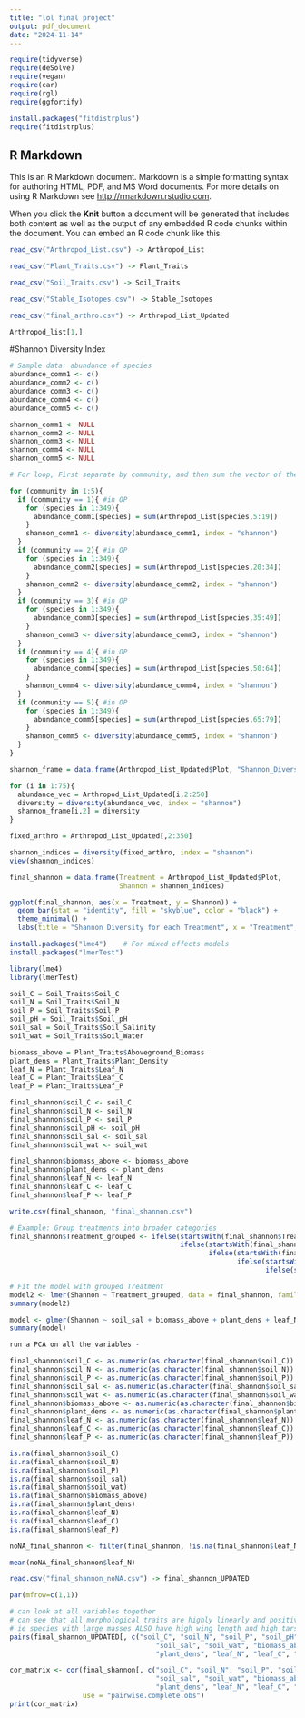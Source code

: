 ---
title: "lol final project"
output: pdf_document
date: "2024-11-14"
---

```{r, message=F, warning=F}
require(tidyverse)
require(deSolve)
require(vegan)
require(car)
require(rgl)
require(ggfortify)

```

```{r}
install.packages("fitdistrplus")
require(fitdistrplus)
```

## R Markdown

This is an R Markdown document. Markdown is a simple formatting syntax for authoring HTML, PDF, and MS Word documents. For more details on using R Markdown see <http://rmarkdown.rstudio.com>.

When you click the **Knit** button a document will be generated that includes both content as well as the output of any embedded R code chunks within the document. You can embed an R code chunk like this:

```{r}
read_csv("Arthropod_List.csv") -> Arthropod_List

read_csv("Plant_Traits.csv") -> Plant_Traits

read_csv("Soil_Traits.csv") -> Soil_Traits

read_csv("Stable_Isotopes.csv") -> Stable_Isotopes

read_csv("final_arthro.csv") -> Arthropod_List_Updated

```

```{r}
Arthropod_list[1,]
```


#Shannon Diversity Index
```{r}
# Sample data: abundance of species
abundance_comm1 <- c()
abundance_comm2 <- c()
abundance_comm3 <- c()
abundance_comm4 <- c()
abundance_comm5 <- c()

shannon_comm1 <- NULL
shannon_comm2 <- NULL
shannon_comm3 <- NULL
shannon_comm4 <- NULL
shannon_comm5 <- NULL

# For loop, First separate by community, and then sum the vector of the row of that species and put into an abundance vector

for (community in 1:5){
  if (community == 1){ #in OP
    for (species in 1:349){
      abundance_comm1[species] = sum(Arthropod_List[species,5:19])
    }
    shannon_comm1 <- diversity(abundance_comm1, index = "shannon")
  }
  if (community == 2){ #in OP
    for (species in 1:349){
      abundance_comm2[species] = sum(Arthropod_List[species,20:34])
    }
    shannon_comm2 <- diversity(abundance_comm2, index = "shannon")
  }
  if (community == 3){ #in OP
    for (species in 1:349){
      abundance_comm3[species] = sum(Arthropod_List[species,35:49])
    }
    shannon_comm3 <- diversity(abundance_comm3, index = "shannon")
  }
  if (community == 4){ #in OP
    for (species in 1:349){
      abundance_comm4[species] = sum(Arthropod_List[species,50:64])
    }
    shannon_comm4 <- diversity(abundance_comm4, index = "shannon")
  }
  if (community == 5){ #in OP
    for (species in 1:349){
      abundance_comm5[species] = sum(Arthropod_List[species,65:79])
    }
    shannon_comm5 <- diversity(abundance_comm5, index = "shannon")
  }
}
```


```{r}
shannon_frame = data.frame(Arthropod_List_Updated$Plot, "Shannon_Diversity")

for (i in 1:75){
  abundance_vec = Arthropod_List_Updated[i,2:250]
  diversity = diversity(abundance_vec, index = "shannon")
  shannon_frame[i,2] = diversity
}
```

```{r}
fixed_arthro = Arthropod_List_Updated[,2:350]

shannon_indices = diversity(fixed_arthro, index = "shannon")
view(shannon_indices)
```

```{r}
final_shannon = data.frame(Treatment = Arthropod_List_Updated$Plot,
                           Shannon = shannon_indices)
```

```{r}
ggplot(final_shannon, aes(x = Treatment, y = Shannon)) +
  geom_bar(stat = "identity", fill = "skyblue", color = "black") +
  theme_minimal() +
  labs(title = "Shannon Diversity for each Treatment", x = "Treatment", y = "Shannon Diversity")
```
```{r}
install.packages("lme4")    # For mixed effects models
install.packages("lmerTest")
```


```{r}
library(lme4)
library(lmerTest)
```


```{r}
soil_C = Soil_Traits$Soil_C
soil_N = Soil_Traits$Soil_N
soil_P = Soil_Traits$Soil_P
soil_pH = Soil_Traits$Soil_pH
soil_sal = Soil_Traits$Soil_Salinity
soil_wat = Soil_Traits$Soil_Water

biomass_above = Plant_Traits$Aboveground_Biomass
plant_dens = Plant_Traits$Plant_Density
leaf_N = Plant_Traits$Leaf_N
leaf_C = Plant_Traits$Leaf_C
leaf_P = Plant_Traits$Leaf_P
```


```{r}
final_shannon$soil_C <- soil_C
final_shannon$soil_N <- soil_N
final_shannon$soil_P <- soil_P
final_shannon$soil_pH <- soil_pH
final_shannon$soil_sal <- soil_sal
final_shannon$soil_wat <- soil_wat

final_shannon$biomass_above <- biomass_above
final_shannon$plant_dens <- plant_dens
final_shannon$leaf_N <- leaf_N
final_shannon$leaf_C <- leaf_C
final_shannon$leaf_P <- leaf_P

```

```{r}
write.csv(final_shannon, "final_shannon.csv")
```


```{r}
# Example: Group treatments into broader categories
final_shannon$Treatment_grouped <- ifelse(startsWith(final_shannon$Treatment, "OP"), "OP",
                                          ifelse(startsWith(final_shannon$Treatment, "RP"), "RP",
                                                 ifelse(startsWith(final_shannon$Treatment, "TP"), "TP",
                                                        ifelse(startsWith(final_shannon$Treatment, "IS"), "IS",
                                                               ifelse(startsWith(final_shannon$Treatment, "PS"), "PS", "Other")))))

# Fit the model with grouped Treatment
model2 <- lmer(Shannon ~ Treatment_grouped, data = final_shannon, family = Gamma(link = "log"))
summary(model2)
```


```{r}
model <- glmer(Shannon ~ soil_sal + biomass_above + plant_dens + leaf_N + (1 | Treatment), data = final_shannon)
summary(model)

run a PCA on all the variables - 
```

```{r}
final_shannon$soil_C <- as.numeric(as.character(final_shannon$soil_C))
final_shannon$soil_N <- as.numeric(as.character(final_shannon$soil_N))
final_shannon$soil_P <- as.numeric(as.character(final_shannon$soil_P))
final_shannon$soil_sal <- as.numeric(as.character(final_shannon$soil_sal))
final_shannon$soil_wat <- as.numeric(as.character(final_shannon$soil_wat))
final_shannon$biomass_above <- as.numeric(as.character(final_shannon$biomass_above))
final_shannon$plant_dens <- as.numeric(as.character(final_shannon$plant_dens))
final_shannon$leaf_N <- as.numeric(as.character(final_shannon$leaf_N))
final_shannon$leaf_C <- as.numeric(as.character(final_shannon$leaf_C))
final_shannon$leaf_P <- as.numeric(as.character(final_shannon$leaf_P))
```

```{r}
is.na(final_shannon$soil_C)
is.na(final_shannon$soil_N)
is.na(final_shannon$soil_P)
is.na(final_shannon$soil_sal)
is.na(final_shannon$soil_wat)
is.na(final_shannon$biomass_above)
is.na(final_shannon$plant_dens)
is.na(final_shannon$leaf_N)
is.na(final_shannon$leaf_C)
is.na(final_shannon$leaf_P)
```



```{r}
noNA_final_shannon <- filter(final_shannon, !is.na(final_shannon$leaf_N))
```


```{r}
mean(noNA_final_shannon$leaf_N)
```

```{r}
read.csv("final_shannon_noNA.csv") -> final_shannon_UPDATED
```


```{r}
par(mfrow=c(1,1))

# can look at all variables together
# can see that all morphological traits are highly linearly and positively correlated
# ie species with large masses ALSO have high wing length and high tarsus length (lower leg bone, the bone below what looks like a backwards facing knee)
pairs(final_shannon_UPDATED[, c("soil_C", "soil_N", "soil_P", "soil_pH", 
                                    "soil_sal", "soil_wat", "biomass_above", 
                                    "plant_dens", "leaf_N", "leaf_C", "leaf_P")])
```


```{r}
cor_matrix <- cor(final_shannon[, c("soil_C", "soil_N", "soil_P", "soil_pH", 
                                    "soil_sal", "soil_wat", "biomass_above", 
                                    "plant_dens", "leaf_N", "leaf_C", "leaf_P")], 
                  use = "pairwise.complete.obs")
print(cor_matrix)
```


